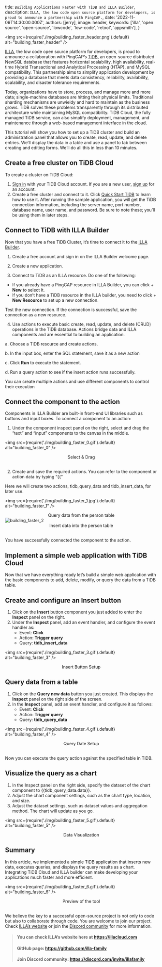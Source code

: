 
  title: `Building Applications Faster with TiDB and ILLA Builder`,
  description: `ILLA, the low code open source platform for developers, is proud to announce a partnership with PingCAP.`,
  date: '2022-11-09T14:30:00.000Z',
  authors: [jerry],
  image: header,
  keywords: ['illa', 'open source', 'open-source', 'lowcode', 'low-code', 'retool', 'appsmith'],
}

<img
  src={require('./img/building_faster_header.png').default}
  alt="building_faster_header"
/>

[ILLA](https://www.illacloud.com/), the low code open source platform for developers, is proud to announce a collaboration with PingCAP’s [TiDB](https://www.pingcap.com/tidb/), an open-source distributed NewSQL database that features horizontal scalability, high availability, real-time Hybrid Transactional and Analytical Processing (HTAP), and MySQL compatibility. This partnership aims to simplify application development by providing a database that meets data consistency, reliability, availability, scalability, and disaster tolerance requirements.

Today, organizations have to store, process, and manage more and more data; single-machine databases are hitting their physical limits. Traditional sharding mechanisms are unwieldy and hard to maintain as the business grows. TiDB solves these problems transparently through its distributed architecture while maintaining MySQL compatibility. TiDB Cloud, the fully managed TiDB service, can also simplify deployment, management, and maintenance through a web-based management interface in the cloud.

This tutorial will show you how to set up a TiDB cluster and build an administration panel that allows you to create, read, update, and delete entries. We’ll display the data in a table and use a panel to tab between creating and editing forms. We’ll do all this in less than 10 minutes.

## Create a free cluster on TiDB Cloud
To create a cluster on TiDB Cloud:

1. [Sign in](https://tidbcloud.com/) with your TiDB Cloud account. If you are a new user, [sign up](https://tidbcloud.com/free-trial/) for an account.
2. Create a free cluster and connect to it. Click [Quick Start TiDB](https://docs.pingcap.com/tidb/dev/dev-guide-build-cluster-in-cloud) to learn how to use it. After running the sample application, you will get the TiDB connection information, including the server name, port number, database name, user name, and password. Be sure to note these; you’ll be using them in later steps.


## Connect to TiDB with ILLA Builder
Now that you have a free TiDB Cluster, it’s time to connect it to the [ILLA Builder](https://github.com/illa-family/illa-builder).

1. Create a free account and sign in on the ILLA Builder welcome page.

2. Create a new application.

3. Connect to TiDB as an ILLA resource. Do one of the following:
  <ul>
    <li>If you already have a PingCAP resource in ILLA Builder, you can click + <strong>New</strong>  to select it.</li>
    <li>If you don’t have a TiDB resource in the ILLA builder, you need to click + <strong>New Resource</strong> to set up a new connection.</li>
  </ul>

Test the new connection. If the connection is successful, save the connection as a new resource.

4. Use actions to execute basic create, read, update, and delete (CRUD) operations in the TiDB database. Actions bridge data and ILLA components and are essential to building an application.

  a. Choose a TiDB resource and create actions.
  
  b. In the input box, enter the SQL statement, save it as a new action
  
  c. Click **Run** to execute the statement.
  
  d. Run a query action to see if the insert action runs successfully.

You can create multiple actions and use different components to control their execution

## Connect the component to the action
Components in ILLA Builder are built-in front-end UI libraries such as buttons and input boxes. To connect a component to an action:

1. Under the component inspect panel on the right, select and drag the “text” and “input” components to the canvas in the middle.

<img
  src={require('./img/building_faster_0.gif').default}
  alt="building_faster_0"
/>
<center style={{whiteSpace: 'break-spaces'}}>
  <figcaption>
    Select & Drag
  </figcaption>
</center>
<br />

2. Create and save the required actions. You can refer to the component or action data by typing “{{”

Here we will create two actions, tidb_query_data and tidb_insert_data, for later use.

<img
  src={require('./img/building_faster_1.jpg').default}
  alt="building_faster_1"
/>
<center style={{whiteSpace: 'break-spaces'}}>
  <figcaption>
    Query data from the person table
  </figcaption>
</center>
<img
  src={require('./img/building_faster_2.jpg').default}
  alt="building_faster_2"
/>
<center style={{whiteSpace: 'break-spaces'}}>
  <figcaption>
    Insert data into the person table
  </figcaption>
</center>
<br />

You have successfully connected the component to the action.

## Implement a simple web application with TiDB Cloud
Now that we have everything ready let’s build a simple web application with the basic components to add, delete, modify, or query the data from a TiDB table.

## Create and configure an Insert button
1. Click on the **Insert** button component you just added to enter the **Inspect** panel on the right.
2. Under the **Inspect** panel, add an event handler, and configure the event handler as:
    - Event: **Click**
    - Action: **Trigger query**
    - Query: **tidb_insert_data**

<img
  src={require('./img/building_faster_3.gif').default}
  alt="building_faster_3"
/>
<center style={{whiteSpace: 'break-spaces'}}>
  <figcaption>
    Insert Button Setup
  </figcaption>
</center>

## Query data from a table
1. Click on the **Query new data** button you just created. This displays the **Inspect** panel on the right side of the screen.
2. In the **Inspect** panel, add an event handler, and configure it as follows:
    - Event: **Click**
    - Action: **Trigger query**
    - Query: **tidb_query_data**

<img
  src={require('./img/building_faster_4.gif').default}
  alt="building_faster_4"
/>
<center style={{whiteSpace: 'break-spaces'}}>
  <figcaption>
    Query Date Setup
  </figcaption>
</center>
<br />

Now you can execute the query action against the specified table in TiDB.

## Visualize the query as a chart
1. In the Inspect panel on the right side, specify the dataset of the chart component to {{tidb_query_data.data}}.
2. Adjust the chart component settings, such as the chart type, location, and size.
3. Adjust the dataset settings, such as dataset values and aggregation method. The chart will update as you go.

<img
  src={require('./img/building_faster_5.gif').default}
  alt="building_faster_5"
/>
<center style={{whiteSpace: 'break-spaces'}}>
  <figcaption>
    Data Visualization
  </figcaption>
</center>

## Summary
In this article, we implemented a simple TiDB application that inserts new data, executes queries, and displays the query results as a chart. Integrating TiDB Cloud and ILLA builder can make developing your applications much faster and more efficient.

<img
  src={require('./img/building_faster_6.gif').default}
  alt="building_faster_6"
/>
<center style={{whiteSpace: 'break-spaces'}}>
  <figcaption>
    Preview of the tool
  </figcaption>
</center>

<br />

We believe the key to a successful open-source project is not only to code but also to collaborate through code. You are welcome to join our project. Check [ILLA’s website](https://www.illacloud.com) or join the [Discord community](https://discord.com/invite/illafamily) for more information.


> #### You can check ILLA’s website here at https://illacloud.com
> #### GitHub page: https://github.com/illa-family
> #### Join Discord community: https://discord.com/invite/illafamily

  
